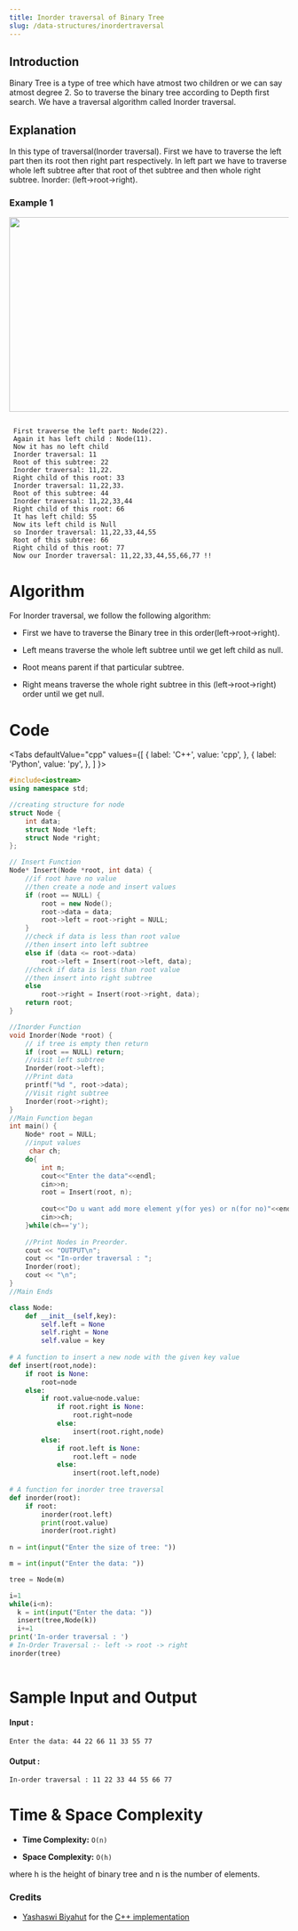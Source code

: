 ```yaml
---
title: Inorder traversal of Binary Tree
slug: /data-structures/inordertraversal
---
```


## Introduction

Binary Tree is a type of tree which have atmost two children or we can say atmost degree 2. So to traverse the binary tree according to Depth first search. We have a traversal algorithm called Inorder traversal.

## Explanation 
In this type of traversal(Inorder traversal). First we have to traverse the left part then its root then right part respectively. In left part we have to traverse whole left subtree after that root of thet subtree and then whole right subtree. Inorder: (left->root->right). 
### Example 1

<img src="https://i.imgur.com/f0nHPpz.jpg?1" width="600" height="350"/>

```

 First traverse the left part: Node(22).
 Again it has left child : Node(11).
 Now it has no left child
 Inorder traversal: 11
 Root of this subtree: 22
 Inorder traversal: 11,22.
 Right child of this root: 33
 Inorder traversal: 11,22,33.
 Root of this subtree: 44
 Inorder traversal: 11,22,33,44
 Right child of this root: 66
 It has left child: 55
 Now its left child is Null
 so Inorder traversal: 11,22,33,44,55
 Root of this subtree: 66
 Right child of this root: 77
 Now our Inorder traversal: 11,22,33,44,55,66,77 !!

```
# Algorithm

For Inorder traversal, we follow the following algorithm:

* First we have to traverse the Binary tree in this order(left->root->right).

* Left means traverse the whole left subtree until we get left child as null. 

* Root means parent if that particular subtree.

* Right means traverse the whole right subtree in this (left->root->right) order until we get null.

# Code


<Tabs
  defaultValue="cpp"
  values={[
    { label: 'C++', value: 'cpp', },
    { label: 'Python', value: 'py', },
  ]
}>
<TabItem value="cpp">

```cpp
#include<iostream>
using namespace std;

//creating structure for node
struct Node {
    int data;
    struct Node *left;
    struct Node *right;
};

// Insert Function
Node* Insert(Node *root, int data) {
    //if root have no value
    //then create a node and insert values
    if (root == NULL) {
        root = new Node();
        root->data = data;
        root->left = root->right = NULL;
    }
    //check if data is less than root value
    //then insert into left subtree
    else if (data <= root->data)
        root->left = Insert(root->left, data);
    //check if data is less than root value
    //then insert into right subtree
    else
        root->right = Insert(root->right, data);
    return root;
}

//Inorder Function
void Inorder(Node *root) {
    // if tree is empty then return
    if (root == NULL) return;
    //visit left subtree
    Inorder(root->left);
    //Print data
    printf("%d ", root->data);
    //Visit right subtree
    Inorder(root->right);
}
//Main Function began
int main() {
    Node* root = NULL;
    //input values
     char ch;
    do{
        int n;
        cout<<"Enter the data"<<endl;
        cin>>n;
        root = Insert(root, n);
       
        cout<<"Do u want add more element y(for yes) or n(for no)"<<endl;
        cin>>ch;
    }while(ch=='y');
    
    //Print Nodes in Preorder.
    cout << "OUTPUT\n";
    cout << "In-order traversal : ";
    Inorder(root);
    cout << "\n";
}
//Main Ends

```
</TabItem>

<TabItem value="py">

```python   
class Node:
	def __init__(self,key):
		self.left = None
		self.right = None
		self.value = key
 
# A function to insert a new node with the given key value
def insert(root,node):
	if root is None:
		root=node
	else:
		if root.value<node.value:
			if root.right is None:
				root.right=node
			else:
				insert(root.right,node)
		else:
			if root.left is None:
				root.left = node
			else:
				insert(root.left,node)
 
# A function for inorder tree traversal
def inorder(root):
	if root:
		inorder(root.left)
		print(root.value)
		inorder(root.right)
  
n = int(input("Enter the size of tree: "))

m = int(input("Enter the data: "))

tree = Node(m)

i=1
while(i<n):
  k = int(input("Enter the data: "))
  insert(tree,Node(k))
  i+=1
print('In-order traversal : ')
# In-Order Traversal :- left -> root -> right
inorder(tree)
    
```
</TabItem>
</Tabs>

# Sample Input and Output


#### Input :

```
Enter the data: 44 22 66 11 33 55 77 

```
#### Output :

```
In-order traversal : 11 22 33 44 55 66 77
```

# Time & Space Complexity
 
- **Time Complexity:** `O(n)`

- **Space Complexity:** `O(h)`

where h is the height of binary tree and n is the number of elements.

### Credits
* [Yashaswi Biyahut](https://github.com/yashaswibiyahut) for the [C++ implementation](https://github.com/TesseractCoding/NeoAlgo/blob/master/C-Plus-Plus/ds/Inorder.cpp)